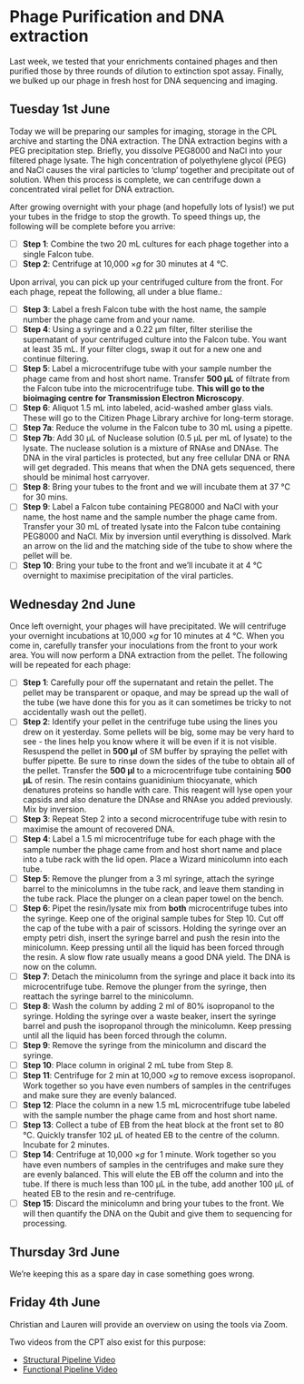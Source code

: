 # Phage Purification and DNA extraction

Last week, we tested that your enrichments contained phages and then purified those by three rounds of dilution to extinction spot assay. Finally, we bulked up our phage in fresh host for DNA sequencing and imaging.

## Tuesday 1st June

Today we will be preparing our samples for imaging, storage in the CPL archive and starting the DNA extraction. The DNA extraction begins with a PEG precipitation step. Briefly, you dissolve PEG8000 and NaCl into your filtered phage lysate. The high concentration of polyethylene glycol (PEG) and NaCl causes the viral particles to 'clump' together and precipitate out of solution. When this process is complete, we can centrifuge down a concentrated viral pellet for DNA extraction.

After growing overnight with your phage (and hopefully lots of lysis!) we put your tubes in the fridge to stop the growth. To speed things up, the following will be complete before you arrive:

- [ ] __Step 1__: Combine the two 20 mL cultures for each phage together into a single Falcon tube.
- [ ] __Step 2__: Centrifuge at 10,000 $\times g$ for 30 minutes at 4 °C.

Upon arrival, you can pick up your centrifuged culture from the front. For each phage, repeat the following, all under a blue flame.:

- [ ] __Step 3__: Label a fresh Falcon tube with the host name, the sample number the phage came from and your name.
- [ ] __Step 4__: Using a syringe and a 0.22 µm filter, filter sterilise the supernatant of your centrifuged culture into the Falcon tube. You want at least 35 mL. If your filter clogs, swap it out for a new one and continue filtering.
- [ ] __Step 5__: Label a microcentrifuge tube with your sample number the phage came from and host short name. Transfer __500 µL__ of filtrate from the Falcon tube into the microcentrifuge tube. **This will go to the bioimaging centre for Transmission Electron Microscopy**.
- [ ] __Step 6__: Aliquot 1.5 mL into labeled, acid-washed amber glass vials. These will go to the Citizen Phage Library archive for long-term storage.
- [ ] __Step 7a__: Reduce the volume in the Falcon tube to 30 mL using a pipette.
- [ ] __Step 7b__: Add 30 µL of Nuclease solution (0.5 µL per mL of lysate) to the lysate. The nuclease solution is a mixture of RNAse and DNAse. The DNA in the viral particles is protected, but any free cellular DNA or RNA will get degraded. This means that when the DNA gets sequenced, there should be minimal host carryover.
- [ ] __Step 8__: Bring your tubes to the front and we will incubate them at 37 °C for 30 mins.
- [ ] __Step 9__: Label a Falcon tube containing PEG8000 and NaCl with your name, the host name and the sample number the phage came from. Transfer your 30 mL of treated lysate into the Falcon tube containing PEG8000 and NaCl. Mix by inversion until everything is dissolved. Mark an arrow on the lid and the matching side of the tube to show where the pellet will be.
- [ ] __Step 10__: Bring your tube to the front and we'll incubate it at 4 °C overnight to maximise precipitation of the viral particles.


## Wednesday 2nd June

Once left overnight, your phages will have precipitated. We will centrifuge your overnight incubations at 10,000 $\times g$ for 10 minutes at 4 °C. When you come in, carefully transfer your inoculations from the front to your work area. You will now perform a DNA extraction from the pellet. The following will be repeated for each phage:

- [ ] __Step 1__: Carefully pour off the supernatant and retain the pellet. The pellet may be transparent or opaque, and may be spread up the wall of the tube (we have done this for you as it can sometimes be tricky to not accidentally wash out the pellet).
- [ ] __Step 2__: Identify your pellet in the centrifuge tube using the lines you drew on it yesterday. Some pellets will be big, some may be very hard to see - the lines help you know where it will be even if it is not visible. Resuspend the pellet in __500 µl__ of SM buffer by spraying the pellet with buffer pipette. Be sure to rinse down the sides of the tube to obtain all of the pellet. Transfer the __500 µl__ to a microcentrifuge tube containing __500 µL__ of resin. The resin contains guanidinium thiocyanate, which denatures proteins so handle with care. This reagent will lyse open your capsids and also denature the DNAse and RNAse you added previously. Mix by inversion.
- [ ] __Step 3__: Repeat Step 2 into a second microcentrifuge tube with resin to maximise the amount of recovered DNA. 
- [ ] __Step 4__: Label a 1.5 ml microcentrifuge tube for each phage with the sample number the phage came from and host short name and place into a tube rack with the lid open. Place a Wizard minicolumn into each tube.
- [ ] __Step 5__: Remove the plunger from a 3 ml syringe, attach the syringe barrel to the minicolumns in the tube rack, and leave them standing in the tube rack. Place the plunger on a clean paper towel on the bench.
- [ ] __Step 6__: Pipet the resin/lysate mix from __both__ microcentrifuge tubes into the syringe. Keep one of the original sample tubes for Step 10. Cut off the cap of the tube with a pair of scissors. Holding the syringe over an empty petri dish, insert the syringe barrel and push the resin into the minicolumn. Keep pressing until all the liquid has been forced through the resin. A slow flow rate usually means a good DNA yield. The DNA is now on the column.
- [ ] __Step 7__: Detach the minicolumn from the syringe and place it back into its microcentrifuge tube. Remove the plunger from the syringe, then reattach the syringe barrel to the minicolumn.
- [ ] __Step 8__: Wash the column by adding 2 ml of 80% isopropanol to the syringe. Holding the syringe over a waste beaker, insert the syringe barrel and push the isopropanol through the minicolumn. Keep pressing until all the liquid has been forced through the column.
- [ ] __Step 9__: Remove the syringe from the minicolumn and discard the syringe.
- [ ] __Step 10__: Place column in original 2 mL tube from Step 8. 
- [ ] __Step 11__: Centrifuge for 2 min at 10,000 $\times g$ to remove excess isopropanol. Work together so you have even numbers of samples in the centrifuges and make sure they are evenly balanced.
- [ ] __Step 12__: Place the column in a new 1.5 mL microcentrifuge tube labeled with the sample number the phage came from and host short name.
- [ ] __Step 13__: Collect a tube of EB from the heat block at the front set to 80 °C. Quickly transfer 102 µL of heated EB to the centre of the column. Incubate for 2 minutes.
- [ ] __Step 14__: Centrifuge at 10,000 $\times g$ for 1 minute. Work together so you have even numbers of samples in the centrifuges and make sure they are evenly balanced. This will elute the EB off the column and into the tube. If there is much less than 100 µL in the tube, add another 100 µL of heated EB to the resin and re-centrifuge.
- [ ] __Step 15__: Discard the minicolumn and bring your tubes to the front. We will then quantify the DNA on the Qubit and give them to sequencing for processing.


## Thursday 3rd June
We're keeping this as a spare day in case something goes wrong.


## Friday 4th June

Christian and Lauren will provide an overview on using the tools via Zoom.

Two videos from the CPT also exist for this purpose:

* [Structural Pipeline Video](https://t.co/F9Gv0rCHhS)
* [Functional Pipeline Video](https://t.co/5veyKIswWv)

